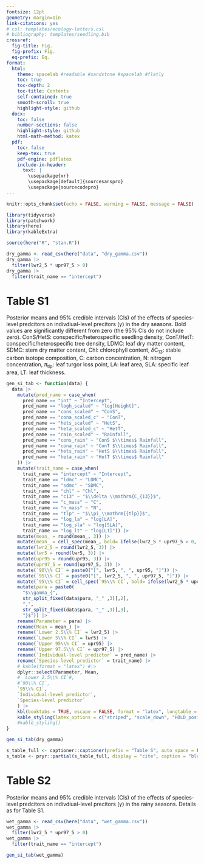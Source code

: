 ```yaml
---
fontsize: 12pt
geometry: margin=1in
link-citations: yes
# csl: templates/ecology-letters.csl
# bibliography: templates/seedling.bib
crossref:
  fig-title: Fig.
  fig-prefix: Fig.
  eq-prefix: Eq.
format:
  html:
    theme: spacelab #readable #sandstone #spacelab #flatly
    toc: true
    toc-depth: 2
    toc-title: Contents
    self-contained: true
    smooth-scroll: true
    highlight-style: github
  docx:
    toc: false
    number-sections: false
    highlight-style: github
    html-math-method: katex
  pdf:
    toc: false
    keep-tex: true
    pdf-engine: pdflatex
    include-in-header:
      text: |
        \usepackage{xr}
        \usepackage[default]{sourcesanspro}
        \usepackage{sourcecodepro}
---
```


```r
knitr::opts_chunk$set(echo = FALSE, warning = FALSE, message = FALSE)
```



```r
library(tidyverse)
library(patchwork)
library(here)
library(kableExtra)
```

```r
source(here("R", "stan.R"))
```

```r
dry_gamma <- read_csv(here("data", "dry_gamma.csv"))
dry_gamma |>
  filter(lwr2_5 * upr97_5 > 0)
dry_gamma |>
  filter(trait_name == "intercept")
```

# Table S1

Posterior means and 95% credible intervals (CIs) of the effects of species-level predcitors on indivdiual-level precitors ($\gamma$) in the dry seasons.
Bold values are significantly different from zero (the 95% CIs do not include zero).
ConS/HetS: conspecific/heterospecific seedling density,
ConT/HetT: conspecific/heterospecific tree density,
LDMC: leaf dry matter content,
SDMC: stem dry matter content,
Chl: chlorophyll content,
$\delta$C~13~: stable carbon isotope composition,
C: carbon concentration,
N: nitrogen concentration,
$\pi$~tlp~: leaf turgor loss point,
LA: leaf area,
SLA: specific leaf area,
LT: leaf thickness.

```r
gen_si_tab <- function(data) {
  data |>
    mutate(pred_name = case_when(
      pred_name == "int" ~ "Intercept",
      pred_name == "logh_scaled" ~ "log[Height]",
      pred_name == "cons_scaled" ~ "ConS",
      pred_name == "cona_scaled_c" ~ "ConT",
      pred_name == "hets_scaled" ~ "HetS",
      pred_name == "heta_scaled_c" ~ "HetT",
      pred_name == "rain_scaled" ~ "Rainfall",
      pred_name == "cons_rain" ~ "ConS $\\times$ Rainfall",
      pred_name == "cona_rain" ~ "ConT $\\times$ Rainfall",
      pred_name == "hets_rain" ~ "HetS $\\times$ Rainfall",
      pred_name == "heta_rain" ~ "HetT $\\times$ Rainfall"
    )) |>
    mutate(trait_name = case_when(
      trait_name == "intercept" ~ "Intercept",
      trait_name == "ldmc" ~ "LDMC",
      trait_name == "sdmc" ~ "SDMC",
      trait_name == "chl" ~ "Chl",
      trait_name == "c13" ~ "$\\delta \\mathrm{C_{13}}$",
      trait_name == "c_mass" ~ "C",
      trait_name == "n_mass" ~ "N",
      trait_name == "tlp" ~ "$\\pi_\\mathrm{{tlp}}$",
      trait_name == "log_la" ~ "log[LA]",
      trait_name == "log_sla" ~ "log[SLA]",
      trait_name == "log_lt" ~ "log[LT]")) |>
    mutate(mean_ = round(mean_, 3)) |>
    mutate(mean_ = cell_spec(mean_, bold= ifelse(lwr2_5 * upr97_5 > 0, TRUE,FALSE))) |>
    mutate(lwr2_5 = round(lwr2_5, 3)) |>
    mutate(lwr5 = round(lwr5, 3)) |>
    mutate(upr95 = round(upr95, 3)) |>
    mutate(upr97_5 = round(upr97_5, 3)) |>
    mutate(`90\\% CI` = paste0("[", lwr5, ", ", upr95, "]")) |>
    mutate(`95\\% CI` = paste0("[", lwr2_5, ", ", upr97_5, "]")) |>
    mutate(`95\\% CI` = cell_spec(`95\\% CI`, bold= ifelse(lwr2_5 * upr97_5 > 0, TRUE,FALSE))) |>
    mutate(para = paste0(
      "$\\gamma_{",
      str_split_fixed(data$para, "_" ,3)[,2],
      ",",
      str_split_fixed(data$para, "_" ,3)[,3],
      "}$")) |>
    rename(Parameter = para) |>
    rename(Mean = mean_) |>
    rename(`Lower 2.5\\% CI` = lwr2_5) |>
    rename(`Lower 5\\% CI` = lwr5) |>
    rename(`Upper 95\\% CI` = upr95) |>
    rename(`Upper 97.5\\% CI` = upr97_5) |>
    rename(`Individual-level predictor` = pred_name) |>
    rename(`Species-level predictor` = trait_name) |>
    # kable(format = "latex") #|>
    dplyr::select(Parameter, Mean,
    # `Lower 2.5\\% CI`#,
    #`90\\% CI`,
    `95\\% CI`,
    `Individual-level predictor`,
    `Species-level predictor`
    ) |>
    kbl(booktabs = TRUE, escape = FALSE, format = "latex", longtable = TRUE) |>
    kable_styling(latex_options = c("striped", "scale_down", "HOLD_position", "repeat_header"))
    #kable_styling()
}
```

```r
gen_si_tab(dry_gamma)
```

\newpage

```r
s_table_full <- captioner::captioner(prefix = "Table S", auto_space = FALSE)
s_table <- pryr::partial(s_table_full, display = "cite", caption = "blank")
```

# Table S2

Posterior means and 95% credible intervals (CIs) of the effects of species-level predcitors on indivdiual-level precitors ($\gamma$) in the rainy seasons.
Details as for Table S1.

```r
wet_gamma <- read_csv(here("data", "wet_gamma.csv"))
wet_gamma |>
  filter(lwr2_5 * upr97_5 > 0)
wet_gamma |>
  filter(trait_name == "intercept")
```
```r
gen_si_tab(wet_gamma)
```
